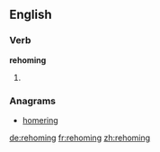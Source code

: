 ==English==

===Verb===
'''rehoming'''

# {{present participle of|rehome}}

===Anagrams===
* [[homering#English|homering]]

[[de:rehoming]]
[[fr:rehoming]]
[[zh:rehoming]]